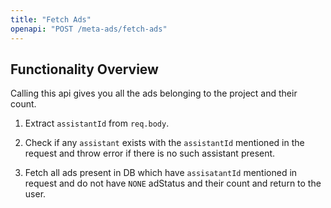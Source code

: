 ```yaml
---
title: "Fetch Ads"
openapi: "POST /meta-ads/fetch-ads"
---
```


## Functionality Overview

Calling this api gives you all the ads belonging to the project and their count.

1. Extract `assistantId` from `req.body`.

2. Check if any `assistant` exists with the `assistantId` mentioned in the request and throw error if there is no such assistant present.

3. Fetch all ads present in DB which have `assisatantId` mentioned in request and do not have `NONE` adStatus and their count and return to the user.
